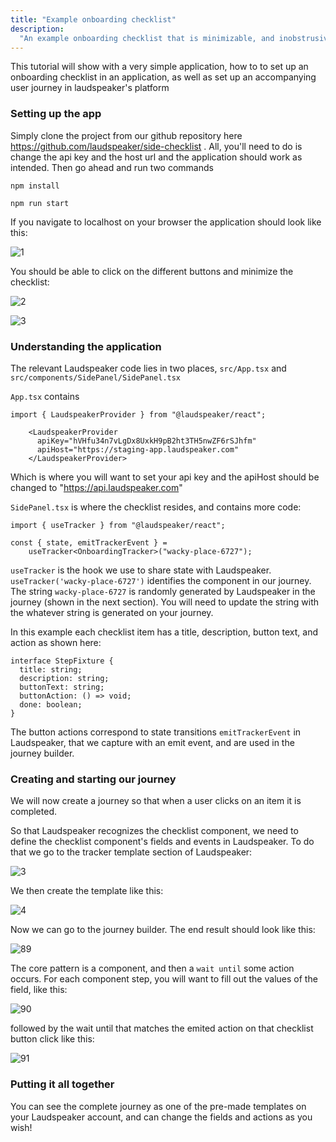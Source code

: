 ```yaml
---
title: "Example onboarding checklist"
description:
  "An example onboarding checklist that is minimizable, and inobstrusive"
---
```


This tutorial will show with a very simple application, how to to set up an onboarding checklist in an application, as well as set up an accompanying user journey in laudspeaker's platform

### Setting up the app

Simply clone the project from our github repository here https://github.com/laudspeaker/side-checklist . All, you'll need to do is change the api key and the host url and the application should work as intended. Then go ahead and run two commands

```
npm install 
```

```
npm run start
```

If you navigate to localhost on your browser the application should look like this:

![1](/images/examples/sidechecklist-initial.png)

You should be able to click on the different buttons and minimize the checklist:

![2](/images/examples/minimized-sidechecklist.png)

![3](/images/examples/expanded-sidechecklist.png)

### Understanding the application

The relevant Laudspeaker code lies in two places, `src/App.tsx` and `src/components/SidePanel/SidePanel.tsx`

`App.tsx` contains

`import { LaudspeakerProvider } from "@laudspeaker/react";`

```
    <LaudspeakerProvider
      apiKey="hVHfu34n7vLgDx8UxkH9pB2ht3TH5nwZF6rSJhfm"
      apiHost="https://staging-app.laudspeaker.com"
    </LaudspeakerProvider>
```

Which is where you will want to set your api key and the apiHost should be changed to "https://api.laudspeaker.com"

`SidePanel.tsx` is where the checklist resides, and contains more code:

`import { useTracker } from "@laudspeaker/react";`

```
const { state, emitTrackerEvent } =
    useTracker<OnboardingTracker>("wacky-place-6727");
```

`useTracker` is the hook we use to share state with Laudspeaker. `useTracker('wacky-place-6727')` identifies the component in our journey. The string `wacky-place-6727` is randomly generated by Laudspeaker in the journey (shown in the next section). You will need to update the string with the whatever string is generated on your journey.

In this example each checklist item has a title, description, button text, and action as shown here:

```
interface StepFixture {
  title: string;
  description: string;
  buttonText: string;
  buttonAction: () => void;
  done: boolean;
}
```

The button actions correspond to state transitions `emitTrackerEvent` in Laudspeaker, that we capture with an emit event, and are used in the journey builder.


### Creating and starting our journey

We will now create a journey so that when a user clicks on an item it is completed.

So that Laudspeaker recognizes the checklist component, we need to define the checklist component's fields and events in Laudspeaker. To do that we go to the tracker template section of Laudspeaker:

![3](/images/guides/getting-started/component_template.png)

We then create the template like this:

![4](/images/examples/checklist-template.png)

Now we can go to the journey builder. The end result should look like this:

![89](/images/examples/end-result.png)

The core pattern is a component, and then a `wait until` some action occurs. For each component step, you will want to fill out the values of the field, like this:

![90](/images/examples/first_comp_checklist.png)

followed by the wait until that matches the emited action on that checklist button click like this:

![91](/images/examples/first_wait_until.png)



### Putting it all together

You can see the complete journey as one of the pre-made templates on your Laudspeaker account, and can change the fields and actions as you wish!
